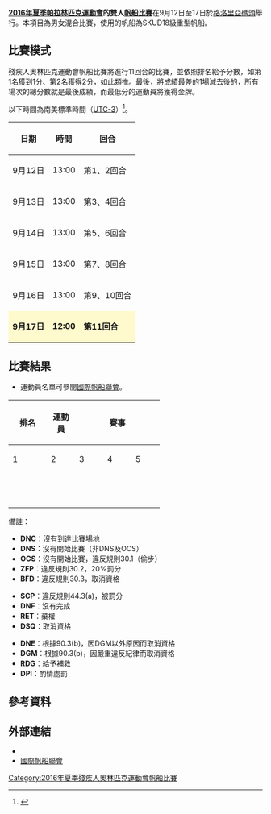 {{noteTA|G1=Sports}}
{{Infobox Paralympic event
| event       = 雙人帆船
| games       = 2016年夏季
| image       = [[File:Sailing_pictogram.svg|120px]]
| caption     = 
| venue       = [[格洛里亞碼頭|格洛里亞碼頭]]
| dates       = 9月12日至17日
| competitors = 11
| nations     = 22
| gold        =  
| goldNPC     =  
| silver      =  
| silverNPC   =  
| bronze      =  
| bronzeNPC   =  
| prev        = [[2012年夏季殘疾人奧林匹克運動會混合雙人龍骨帆船比賽|2012]]
| next        = [[2020年夏季殘疾人奧林匹克運動會雙人帆船比賽|2020]]
}}
{{2016年夏季殘疾人奧林匹克運動會帆船比賽}}
'''[[2016年夏季帕拉林匹克運動會|2016年夏季帕拉林匹克運動會]]的雙人[[2016年夏季殘疾人奧林匹克運動會帆船比賽|帆船比賽]]'''在9月12日至17日於[[格洛里亞碼頭|格洛里亞碼頭]]舉行。本項目為男女混合比賽，使用的帆船為SKUD18級重型帆船。

== 比賽模式 ==
殘疾人奧林匹克運動會帆船比賽將進行11回合的比賽，並依照排名給予分數，如第1名獲到1分、第2名獲得2分，如此類推。最後，將成績最差的1場減去後的，所有場次的總分數就是最後成績，而最低分的運動員將獲得金牌。

以下時間為南美標準時間（[[UTC-3|UTC-3]]）<ref>{{Cite web |url=http://www.sailing.org/paralympics/rio2016/about/schedule.php |title=比賽時間表 |accessdate=2016-08-30 |archive-date=2016-08-31 |archive-url=https://web.archive.org/web/20160831090350/http://www.sailing.org/paralympics/rio2016/about/schedule.php |dead-url=yes }}</ref>。
{| class="wikitable" style="text-align:center" width=400px
! 日期
! 時間
! 回合
|-
| 9月12日 || 13:00 || 第1、2回合
|-
| 9月13日 || 13:00 || 第3、4回合
|-
| 9月14日 || 13:00 || 第5、6回合
|-
| 9月15日 || 13:00 || 第7、8回合
|-
| 9月16日 || 13:00 || 第9、10回合
|-
|style=background:lemonchiffon| '''9月17日''' ||style=background:lemonchiffon| '''12:00''' || style=background:lemonchiffon| '''第11回合''' 
|}

== 比賽結果 ==
* 運動員名單可參閱[http://www.sailing.org/paralympics/rio2016/qualification/sailors.php 國際帆船聯會]{{Wayback|url=http://www.sailing.org/paralympics/rio2016/qualification/sailors.php |date=20160831044419 }}。
{| class="wikitable" style="text-align:center;"
!rowspan="2" width=60| 排名
!rowspan="2"| 運動員
!colspan="11"| 賽事
!rowspan="2" width=40| 總分
!rowspan="2" width=40| 淨分
|-
!width=40|1
!width=40|2
!width=40|3
!width=40|4
!width=40|5
!width=40|6
!width=40|7
!width=40|8
!width=40|9
!width=40|10
!width=40|11
|-
|  ||align=left| {{flagIPCathlete|[[丹尼爾·菲茨吉邦|丹尼爾·菲茨吉邦]]<br>[[麗·特施|麗·特施]]|AUS|2016年夏季}} ||  ||  ||  ||  ||  ||  ||  ||  ||  ||  ||  ||  ||  
|-
|  ||align=left| {{flagIPCathlete|[[布魯諾·蘭德格拉夫|布魯諾·蘭德格拉夫]]<br>[[Marinalva_Almeida|Marinalva Almeida]]|BRA|2016年夏季}} ||  ||  ||  ||  ||  ||  ||  ||  ||  ||  ||  ||  ||  
|-
|  ||align=left| {{flagIPCathlete|[[Jackie_Gay|Jackie Gay]]<br>[[約翰·麥羅拔斯|約翰·麥羅拔斯]]|CAN|2016年夏季}} ||  ||  ||  ||  ||  ||  ||  ||  ||  ||  ||  ||  ||  
|-
|  ||align=left| {{flagIPCathlete|[[Sergio_Roig_alzamora|Sergio Roig alzamora]]<br>[[Violeta_Del_reino|Violeta Del reino]]|ESP|2016年夏季}} ||  ||  ||  ||  ||  ||  ||  ||  ||  ||  ||  ||  ||  
|-
|  ||align=left| {{flagIPCathlete|[[亞歷山大·力克咸|亞歷山大·力克咸]]<br>[[妮基·比勒爾|妮基·比勒爾]]|GBR|2016年夏季}} ||  ||  ||  ||  ||  ||  ||  ||  ||  ||  ||  ||  ||  
|-
|  ||align=left| {{flagIPCathlete|[[夏甲·薜哈維|夏甲·薜哈維]]<br>[[Moshe_Zehavi|Moshe Zehavi]]|ISL|2016年夏季}} ||  ||  ||  ||  ||  ||  ||  ||  ||  ||  ||  ||  ||  
|-
|  ||align=left| {{flagIPCathlete|[[馬高·蒙拿格利斯|馬高·蒙拿格利斯]]<br>[[馬他·扎內蒂|馬他·扎內蒂]]|ITA|2016年夏季}} ||  ||  ||  ||  ||  ||  ||  ||  ||  ||  ||  ||  ||  
|-
|  ||align=left| {{flagIPCathlete|[[Rolf_Schrama|Rolf Schrama]]<br>[[Sandra_Nap|Sandra Nap]]|NED|2016年夏季}} ||  ||  ||  ||  ||  ||  ||  ||  ||  ||  ||  ||  ||  
|-
|  ||align=left| {{flagIPCathlete|[[Monika_Gibes|Monika Gibes]]<br>[[Piotr_Cichocki|Piotr Cichocki]]|POL|2016年夏季}} ||  ||  ||  ||  ||  ||  ||  ||  ||  ||  ||  ||  ||  
|-
|  ||align=left| {{flagIPCathlete|[[陳威強|陳威強]]<br>[[Qian_yin_Yap|Qian yin Yap]]|SIN|2016年夏季}} ||  ||  ||  ||  ||  ||  ||  ||  ||  ||  ||  ||  ||  
|-
|  ||align=left| {{flagIPCathlete|[[Maureen_Mckinnon|Maureen Mckinnon]]<br>[[Ryan_Porteous|Ryan Porteous]]|USA|2016年夏季}} ||  ||  ||  ||  ||  ||  ||  ||  ||  ||  ||  ||  ||  
|}
備註：
{{Col-begin}}
{{Col-3}}
* '''DNC'''：沒有到達比賽場地
* '''DNS'''：沒有開始比賽（非DNS及OCS）
* '''OCS'''：沒有開始比賽，違反規則30.1（偷步）
* '''ZFP'''：違反規則30.2，20%罰分
* '''BFD'''：違反規則30.3，取消資格
{{Col-3}}
* '''SCP'''：違反規則44.3(a)，被罰分
* '''DNF'''：沒有完成
* '''RET'''：棄權
* '''DSQ'''：取消資格
{{Col-3}}
* '''DNE'''：根據90.3(b)，因DGM以外原因而取消資格
* '''DGM'''：根據90.3(b)，因嚴重違反紀律而取消資格
* '''RDG'''：給予補救
* '''DPI'''：酌情處罰
{{Col-end}}

== 參考資料 ==
{{reflist}}

== 外部連結 ==
* {{Official|https://www.rio2016.com/en/paralympics/sailing}}{{pt}}{{en}}{{es}}{{fr}}
* [http://www.sailing.org/ 國際帆船聯會]{{Wayback|url=http://www.sailing.org/ |date=20170507144314 }}{{en}}

[[Category:2016年夏季殘疾人奧林匹克運動會帆船比賽|Category:2016年夏季殘疾人奧林匹克運動會帆船比賽]]